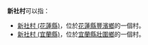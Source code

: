 '''新社村'''可以指：
*[[新社村_(花蓮縣)|新社村 (花蓮縣)]]，位於[[花蓮縣|花蓮縣]][[豐濱鄉|豐濱鄉]]的一個村。
*[[新社村_(宜蘭縣)|新社村 (宜蘭縣)]]，位於[[宜蘭縣|宜蘭縣]][[壯圍鄉|壯圍鄉]]的一個村。


{{消歧義|Z|Cat=三字臺灣村名消歧義}}